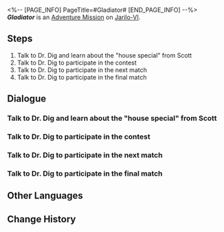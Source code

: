 <%-- [PAGE_INFO]
PageTitle=#Gladiator#
[END_PAGE_INFO] --%>
{{Stub|Dialogue.}}
{{Mission Infobox
|id            = 2010720
|title         = 
|image         = <!--Mission Gladiator.png-->
|type          = Adventure
|event_name    = 
|chapter       = 
|requirements  = 
* [[Adventure Mission]] ''[[Ring and Stage II]]'' completed
* Reach [[Trailblaze Level]] 21
|summary       = You have fought your way to the top and secured the championship for the Fight Club in Boulder Town.
|characters    = Audience; Dr. Dig; Trailblazer
|startLocation = [[Jarilo-VI]] - [[Fight Club]]
|world         = Jarilo-VI
|area          = Fight Club
|prev          = Ring and Stage II
|next          = 
|rewards       = Trailblaze EXP*250; Stellar Jade*40; Condensed Aether*3; Shield (Item)*100; Credit*12,000
}}
'''''Gladiator''''' is an [[Adventure Mission]] on [[Jarilo-VI]].

==Steps==
# Talk to Dr. Dig and learn about the "house special" from Scott
# Talk to Dr. Dig to participate in the contest
# Talk to Dr. Dig to participate in the next match
# Talk to Dr. Dig to participate in the final match

<!--
==Gameplay Notes==

--><!--
==Trial Character==

-->
==Dialogue==
{{Stub Dialogue}}

===Talk to Dr. Dig and learn about the "house special" from Scott{{subst:void|<!--201072003-->}}===
{{Mission Description|type=adventure|location=Fight Club|After completing Scott's assignment, he says you'll get the "house special"... But what does that mean? Go find Dr. Dig for more details.}}
{{Dialogue Start}}
:{{tx}}
{{Dialogue End}}

===Talk to Dr. Dig to participate in the contest{{subst:void|<!--201072005-->}}===
{{Mission Description|type=adventure|location=Fight Club|update|It looks like you're the guest boxer at the Boulder Town Fight Club, where you can participate in all kinds of events anytime during this season.<br />If you want to hone your skills in the arena, you can go to Dr. Dig, who will arrange for you to participate in fighting matches.}}
{{Dialogue Start}}
:{{tx}}
{{Dialogue End}}

===Talk to Dr. Dig to participate in the next match{{subst:void|<!--201072007-->}}===
{{Mission Description|type=adventure|location=Fight Club|update|Your name is now well-known in the underworld. Everyone is talking about you, an "outsider" fighter.<br />If you want to hone your skills in the arena, you can go to Dr. Dig, who will arrange for you to participate in fighting matches.}}
{{Dialogue Start}}
:{{tx}}
{{Mission Description|type=adventure|location=Fight Club|update|People in the underworld call you a "supernova." Your rank gets higher and higher on the club's ranking list.<br />If you want to hone your skills in the arena, you can go to Dr. Dig, who will arrange for you to participate in fighting matches.}}
{{Dialogue End}}

===Talk to Dr. Dig to participate in the final match{{subst:void|<!--201072011-->}}===
{{Mission Description|type=adventure|location=Fight Club|update|You're invincible! Now you're 2nd on the ranking list, only one step away from becoming the season champion.<br />But who is at the top? If you're curious, you can go to Dr. Dig, who will arrange for you to participate in the final match of the season.}}
{{Dialogue Start}}
:{{tx}}
{{Dialogue End}}

==Other Languages==
{{Other Languages
|en   = Gladiator
|zhs  = 角斗士
|zht  = 角鬥士
|ja   = グラディエーター
|ko   = 검투사
|es   = Gladiador
|fr   = Gladiator
|ru   = Гладиатор
|th   = นักรบผู้กล้า
|vi   = Đấu Sĩ
|de   = Gladiator
|id   = Gladiator
|pt   = Gladiador
}}

==Change History==
{{Change History|1.0}}
